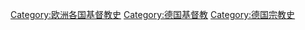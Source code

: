 [[Category:欧洲各国基督教史|Category:欧洲各国基督教史]]
[[Category:德国基督教|Category:德国基督教]]
[[Category:德国宗教史|Category:德国宗教史]]